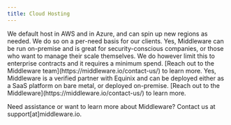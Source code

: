 ```yaml
---
title: Cloud Hosting
---
```


<Accordion title="What cloud is Middleware hosted in?">
We default host in AWS and in Azure, and can spin up new regions as needed. We do so on a per-need basis for our clients.
</Accordion>

<Accordion title="Can Middleware be run on-premise?">
Yes, Middleware can be run on-premise and is great for security-conscious companies, or those who want to manage their scale themselves. We do however limit this to enterprise contracts and it requires a minimum spend. [Reach out to the Middleware team](https://middleware.io/contact-us/) to learn more.
</Accordion>


<Accordion title="Can Middleware run on Equinix Bare Metal?">
Yes, Middleware is a verified partner with Equinix and can be deployed either as a SaaS platform on bare metal, or deployed on-premise. [Reach out to the Middleware](https://middleware.io/contact-us/) to learn more.
</Accordion>

<Note>Need assistance or want to learn more about Middleware? Contact us at support[at]middleware.io. </Note>